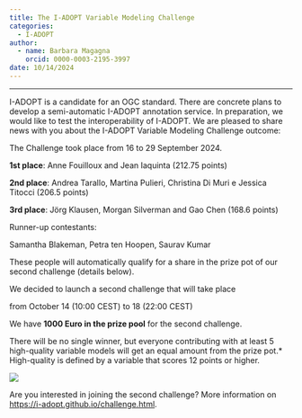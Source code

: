 ```yaml
---
title: The I-ADOPT Variable Modeling Challenge
categories:
  - I-ADOPT
author: 
  - name: Barbara Magagna
    orcid: 0000-0003-2195-3997
date: 10/14/2024
---
```


------------------------------------------------------------------------

I-ADOPT is a candidate for an OGC standard. There are concrete plans to develop a semi-automatic I-ADOPT annotation service. In preparation, we would like to test the interoperability of I-ADOPT.
We are pleased to share news with you about the I-ADOPT Variable Modeling Challenge outcome:

The Challenge took place from 16 to 29 September 2024.

**1st place**: Anne Fouilloux and Jean Iaquinta (212.75 points)

**2nd place**: Andrea Tarallo, Martina Pulieri, Christina Di Muri e Jessica Titocci (206.5 points)

**3rd place**: Jörg Klausen, Morgan Silverman and Gao Chen (168.6 points)

Runner-up contestants:

Samantha Blakeman, Petra ten Hoopen, Saurav Kumar

These people will automatically qualify for a share in the prize pot of our second challenge (details below).

We decided to launch a second challenge that will take place

from October 14 (10:00 CEST) to 18 (22:00 CEST)

We have **1000 Euro in the prize pool** for the second challenge.

There will be no single winner, but everyone contributing with at least 5 high-quality variable models will get an equal amount from the prize pot.* High-quality is defined by a variable that scores 12 points or higher.

![](modeling.jpg)

Are you interested in joining the second challenge? More information on [https://i-adopt.github.io/challenge.html](https://i-adopt.github.io/challenge.html).
